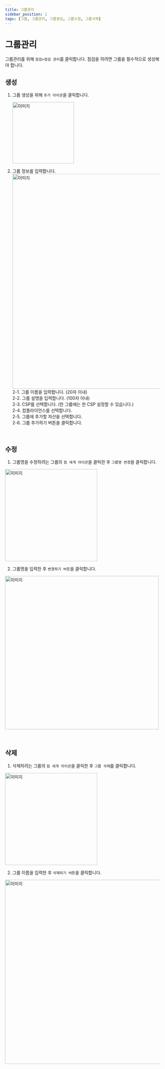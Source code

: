 ```yaml
---
title: 그룹관리
sidebar_position: 1
tags: [그룹, 그룹관리, 그룹생성, 그룹수정, 그룹삭제]
---
```



# 그룹관리

그룹관리를 위해 `점검>점검 관리`를 클릭합니다.
점검을 하려면 그룹을 필수적으로 생성해야 합니다.

## 생성

1. 그룹 생성을 위해 `추가 아이콘`을 클릭합니다.

    <img width="200" src={group1} alt="이미지" />

2. 그룹 정보를 입력합니다.<br/>
    <img width="700" src={group2} alt="이미지" />
    <br />
    2-1. 그룹 이름을 입력합니다. (20자 이내)
    <br />
    2-2. 그룹 설명을 입력합니다. (100자 이내)
    <br />
    2-3. CSP를 선택합니다. (한 그룹에는 한 CSP 설정할 수 있습니다.)
    <br />
    2-4. 컴플라이언스를 선택합니다.
    <br />
    2-5. 그룹에 추가할 자산을 선택합니다.
    <br />
    2-6. 그룹 추가하기 버튼을 클릭합니다.

<p>&nbsp;</p>

## 수정

1. 그룹명을 수정하려는 그룹의 `점 세개 아이콘`을 클릭한 후 `그룹명 변경`을 클릭합니다.

<img width="300" src={group3} alt="이미지" />

2. 그룹명을 입력한 후 `변경하기 버튼`을 클릭합니다.

<img width="500" src={group4} alt="이미지" />

<p>&nbsp;</p>

## 삭제

1. 삭제하려는 그룹의 `점 세개 아이콘`을 클릭한 후 `그룹 삭제`를 클릭합니다.

<img width="300" src={group3} alt="이미지" />

2. 그룹 이름을 입력한 후 `삭제하기 버튼`을 클릭합니다.

<img width="600" src={group5} alt="이미지" />
